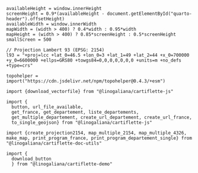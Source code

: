 ```ojs
availableHeight = window.innerHeight
screenHeight = 0.9*(availableHeight - document.getElementById("quarto-header").offsetHeight)
availableWidth = window.innerWidth
mapWidth = (width > 400) ? 0.4*width : 0.95*width 
mapHeight = (width > 400) ? 0.85*screenHeight : 0.5*screenHeight
smallScreen = 500
```


```ojs
// Projection Lambert 93 (EPSG: 2154)
l93 = "+proj=lcc +lat_0=46.5 +lon_0=3 +lat_1=49 +lat_2=44 +x_0=700000 +y_0=6600000 +ellps=GRS80 +towgs84=0,0,0,0,0,0,0 +units=m +no_defs +type=crs"
```

```ojs
topohelper = import("https://cdn.jsdelivr.net/npm/topohelper@0.4.3/+esm")
```

<!----------------
CARTIFLETTE RELATED STUFFS
----------------->

```ojs
import {download_vectorfile} from "@linogaliana/cartiflette-js"
```

```ojs
import {
  button, url_file_available,
  get_france, get_departement, liste_departements,
  get_multiple_departement, create_url_departement, create_url_france,
  to_single_geojson} from "@linogaliana/cartiflette-js"
```

```ojs
import {create_projection2154, map_multiple_2154, map_multiple_4326, make_map, print_program_france, print_program_departement_single} from "@linogaliana/cartiflette-doc-utils"
```

```ojs
import {
  download_button
  } from "@linogaliana/cartiflette-demo"
```